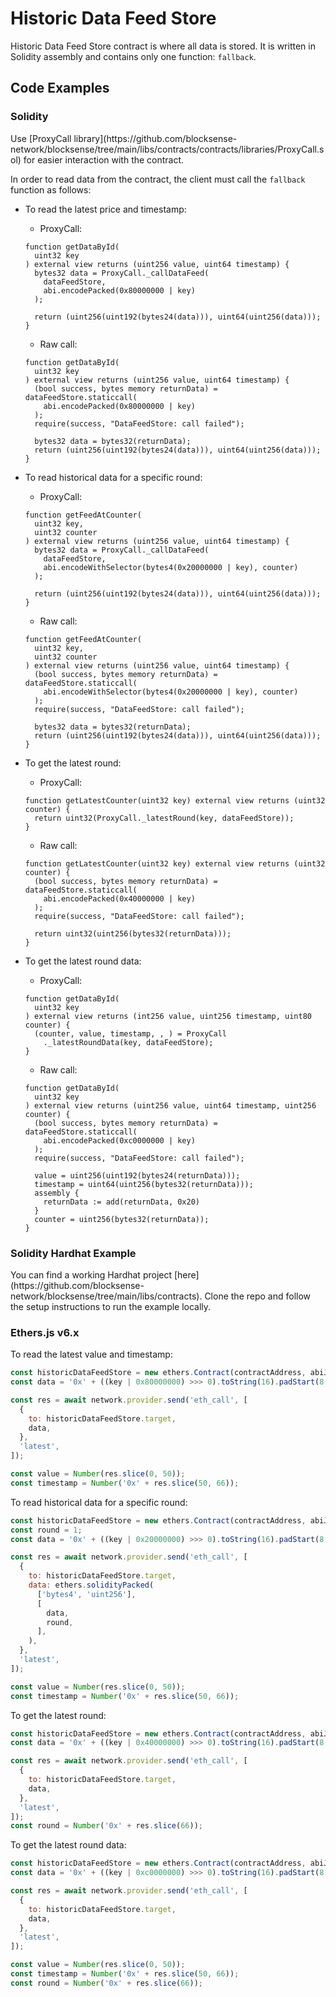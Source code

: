 
# Historic Data Feed Store

Historic Data Feed Store contract is where all data is stored. It is written in Solidity assembly and contains only one function: `fallback`.

## Code Examples

### Solidity

<Callout type="info">
  Use [ProxyCall library](https://github.com/blocksense-network/blocksense/tree/main/libs/contracts/contracts/libraries/ProxyCall.sol) for easier interaction with the contract.
</Callout>

In order to read data from the contract, the client must call the `fallback` function as follows:

- To read the latest price and timestamp:
  - ProxyCall:
  ```solidity copy
  function getDataById(
    uint32 key
  ) external view returns (uint256 value, uint64 timestamp) {
    bytes32 data = ProxyCall._callDataFeed(
      dataFeedStore,
      abi.encodePacked(0x80000000 | key)
    );

    return (uint256(uint192(bytes24(data))), uint64(uint256(data)));
  }
  ```
  - Raw call:
  ```solidity copy
  function getDataById(
    uint32 key
  ) external view returns (uint256 value, uint64 timestamp) {
    (bool success, bytes memory returnData) = dataFeedStore.staticcall(
      abi.encodePacked(0x80000000 | key)
    );
    require(success, "DataFeedStore: call failed");

    bytes32 data = bytes32(returnData);
    return (uint256(uint192(bytes24(data))), uint64(uint256(data)));
  }
  ```

- To read historical data for a specific round:
  - ProxyCall:
  ```solidity copy
  function getFeedAtCounter(
    uint32 key,
    uint32 counter
  ) external view returns (uint256 value, uint64 timestamp) {
    bytes32 data = ProxyCall._callDataFeed(
      dataFeedStore,
      abi.encodeWithSelector(bytes4(0x20000000 | key), counter)
    );

    return (uint256(uint192(bytes24(data))), uint64(uint256(data)));
  }
  ```
  - Raw call:
  ```solidity copy
  function getFeedAtCounter(
    uint32 key,
    uint32 counter
  ) external view returns (uint256 value, uint64 timestamp) {
    (bool success, bytes memory returnData) = dataFeedStore.staticcall(
      abi.encodeWithSelector(bytes4(0x20000000 | key), counter)
    );
    require(success, "DataFeedStore: call failed");

    bytes32 data = bytes32(returnData);
    return (uint256(uint192(bytes24(data))), uint64(uint256(data)));
  }
  ```

- To get the latest round:
  - ProxyCall:
  ```solidity copy
  function getLatestCounter(uint32 key) external view returns (uint32 counter) {
    return uint32(ProxyCall._latestRound(key, dataFeedStore));
  }
  ```
  - Raw call:
  ```solidity copy
  function getLatestCounter(uint32 key) external view returns (uint32 counter) {
    (bool success, bytes memory returnData) = dataFeedStore.staticcall(
      abi.encodePacked(0x40000000 | key)
    );
    require(success, "DataFeedStore: call failed");

    return uint32(uint256(bytes32(returnData)));
  }
  ```

- To get the latest round data:
  - ProxyCall:
  ```solidity copy
  function getDataById(
    uint32 key
  ) external view returns (int256 value, uint256 timestamp, uint80 counter) {
    (counter, value, timestamp, , ) = ProxyCall
      ._latestRoundData(key, dataFeedStore);
  }
  ```
  - Raw call:
  ```solidity copy
  function getDataById(
    uint32 key
  ) external view returns (uint256 value, uint64 timestamp, uint256 counter) {
    (bool success, bytes memory returnData) = dataFeedStore.staticcall(
      abi.encodePacked(0xc0000000 | key)
    );
    require(success, "DataFeedStore: call failed");

    value = uint256(uint192(bytes24(returnData)));
    timestamp = uint64(uint256(bytes32(returnData)));
    assembly {
      returnData := add(returnData, 0x20)
    }
    counter = uint256(bytes32(returnData));
  }
  ```

### Solidity Hardhat Example

<Callout type="info" title="Note">
  You can find a working Hardhat project [here](https://github.com/blocksense-network/blocksense/tree/main/libs/contracts). Clone the repo and follow the setup instructions to run the example locally.
</Callout>

### Ethers.js v6.x

To read the latest value and timestamp:

```js copy
const historicDataFeedStore = new ethers.Contract(contractAddress, abiJson, provider);
const data = '0x' + ((key | 0x80000000) >>> 0).toString(16).padStart(8, '0');

const res = await network.provider.send('eth_call', [
  {
    to: historicDataFeedStore.target,
    data,
  },
  'latest',
]);

const value = Number(res.slice(0, 50));
const timestamp = Number('0x' + res.slice(50, 66));
```

To read historical data for a specific round:

```js copy
const historicDataFeedStore = new ethers.Contract(contractAddress, abiJson, provider);
const round = 1;
const data = '0x' + ((key | 0x20000000) >>> 0).toString(16).padStart(8, '0');

const res = await network.provider.send('eth_call', [
  {
    to: historicDataFeedStore.target,
    data: ethers.solidityPacked(
      ['bytes4', 'uint256'],
      [
        data,
        round,
      ],
    ),
  },
  'latest',
]);

const value = Number(res.slice(0, 50));
const timestamp = Number('0x' + res.slice(50, 66));
```

To get the latest round:

```js copy
const historicDataFeedStore = new ethers.Contract(contractAddress, abiJson, provider);
const data = '0x' + ((key | 0x40000000) >>> 0).toString(16).padStart(8, '0');

const res = await network.provider.send('eth_call', [
  {
    to: historicDataFeedStore.target,
    data,
  },
  'latest',
]);
const round = Number('0x' + res.slice(66));
```

To get the latest round data:

```js copy
const historicDataFeedStore = new ethers.Contract(contractAddress, abiJson, provider);
const data = '0x' + ((key | 0xc0000000) >>> 0).toString(16).padStart(8, '0');

const res = await network.provider.send('eth_call', [
  {
    to: historicDataFeedStore.target,
    data,
  },
  'latest',
]);

const value = Number(res.slice(0, 50));
const timestamp = Number('0x' + res.slice(50, 66));
const round = Number('0x' + res.slice(66));
```
